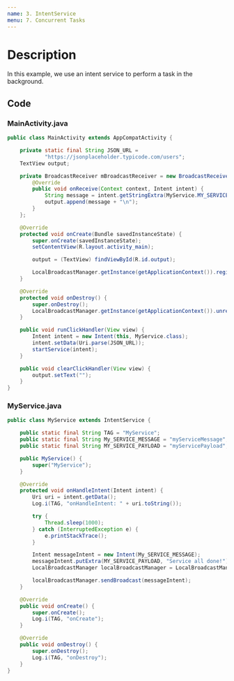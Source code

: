 ```yaml
---
name: 3. IntentService
menu: 7. Concurrent Tasks
---
```


# Description

In this example, we use an intent service to perform a task in the background.

## Code

### MainActivity.java

```java
public class MainActivity extends AppCompatActivity {

    private static final String JSON_URL =
            "https://jsonplaceholder.typicode.com/users";
    TextView output;

    private BroadcastReceiver mBroadcastReceiver = new BroadcastReceiver() {
        @Override
        public void onReceive(Context context, Intent intent) {
            String message = intent.getStringExtra(MyService.MY_SERVICE_PAYLOAD);
            output.append(message + "\n");
        }
    };

    @Override
    protected void onCreate(Bundle savedInstanceState) {
        super.onCreate(savedInstanceState);
        setContentView(R.layout.activity_main);

        output = (TextView) findViewById(R.id.output);

        LocalBroadcastManager.getInstance(getApplicationContext()).registerReceiver(mBroadcastReceiver, new IntentFilter(MyService.My_SERVICE_MESSAGE));
    }

    @Override
    protected void onDestroy() {
        super.onDestroy();
        LocalBroadcastManager.getInstance(getApplicationContext()).unregisterReceiver(mBroadcastReceiver);
    }

    public void runClickHandler(View view) {
        Intent intent = new Intent(this, MyService.class);
        intent.setData(Uri.parse(JSON_URL));
        startService(intent);
    }

    public void clearClickHandler(View view) {
        output.setText("");
    }
}
```

### MyService.java

```java
public class MyService extends IntentService {

    public static final String TAG = "MyService";
    public static final String My_SERVICE_MESSAGE = "myServiceMessage";
    public static final String MY_SERVICE_PAYLOAD = "myServicePayload";

    public MyService() {
        super("MyService");
    }

    @Override
    protected void onHandleIntent(Intent intent) {
        Uri uri = intent.getData();
        Log.i(TAG, "onHandleIntent: " + uri.toString());

        try {
            Thread.sleep(1000);
        } catch (InterruptedException e) {
            e.printStackTrace();
        }

        Intent messageIntent = new Intent(My_SERVICE_MESSAGE);
        messageIntent.putExtra(MY_SERVICE_PAYLOAD, "Service all done!");
        LocalBroadcastManager localBroadcastManager = LocalBroadcastManager.getInstance(getApplicationContext());

        localBroadcastManager.sendBroadcast(messageIntent);
    }

    @Override
    public void onCreate() {
        super.onCreate();
        Log.i(TAG, "onCreate");
    }

    @Override
    public void onDestroy() {
        super.onDestroy();
        Log.i(TAG, "onDestroy");
    }
}
```
